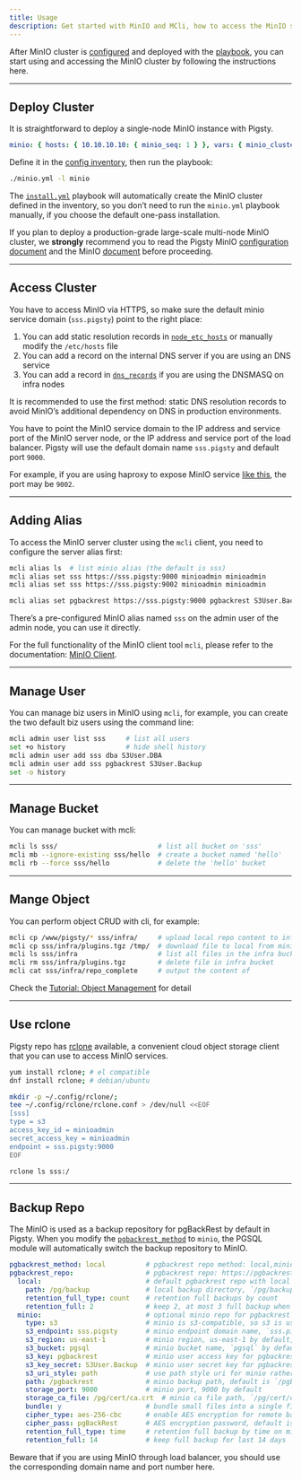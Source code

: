 ```yaml
---
title: Usage
description: Get started with MinIO and MCli, how to access the MinIO service?
---
```


After MinIO cluster is [configured](https://pigsty.io/docs/minio/config/) and deployed with the [playbook](https://pigsty.io/docs/minio/playbook/), you can start using and accessing the MinIO cluster by following the instructions here.

------

## Deploy Cluster

It is straightforward to deploy a single-node MinIO instance with Pigsty.

```yaml
minio: { hosts: { 10.10.10.10: { minio_seq: 1 } }, vars: { minio_cluster: minio } }
```

Define it in the [config inventory](https://pigsty.io/docs/setup/config/#inventory), then run the playbook:

```bash
./minio.yml -l minio
```

The [`install.yml`](https://pigsty.io/docs/setup/playbook/#installyml) playbook will automatically create the MinIO cluster defined in the inventory, so you don’t need to run the `minio.yml` playbook manually, if you choose the default one-pass installation.

If you plan to deploy a production-grade large-scale multi-node MinIO cluster, we **strongly** recommend you to read the Pigsty MinIO [configuration document](https://pigsty.io/docs/minio/config/) and the MinIO [document](https://min.io/docs/minio/linux/operations/concepts.html) before proceeding.

------

## Access Cluster

You have to access MinIO via HTTPS, so make sure the default minio service domain (`sss.pigsty`) point to the right place:

1. You can add static resolution records in [`node_etc_hosts`](https://pigsty.io/docs/node/param/#node_etc_hosts) or manually modify the `/etc/hosts` file
2. You can add a record on the internal DNS server if you are using an DNS service
3. You can add a record in [`dns_records`](https://pigsty.io/docs/infra/param/#dns_records) if you are using the DNSMASQ on infra nodes

It is recommended to use the first method: static DNS resolution records to avoid MinIO’s additional dependency on DNS in production environments.

You have to point the MinIO service domain to the IP address and service port of the MinIO server node, or the IP address and service port of the load balancer. Pigsty will use the default domain name `sss.pigsty` and default port `9000`.

For example, if you are using haproxy to expose MinIO service [like this](https://pigsty.io/docs/minio/config/#expose-service), the port may be `9002`.

------

## Adding Alias

To access the MinIO server cluster using the `mcli` client, you need to configure the server alias first:

```bash
mcli alias ls  # list minio alias (the default is sss)
mcli alias set sss https://sss.pigsty:9000 minioadmin minioadmin              # root user
mcli alias set sss https://sss.pigsty:9002 minioadmin minioadmin              # root user, on load balancer port 9002

mcli alias set pgbackrest https://sss.pigsty:9000 pgbackrest S3User.Backup    # use another user
```

There’s a pre-configured MinIO alias named `sss` on the admin user of the admin node, you can use it directly.

For the full functionality of the MinIO client tool `mcli`, please refer to the documentation: [MinIO Client](https://min.io/docs/minio/linux/reference/minio-mc.html).

------

## Manage User

You can manage biz users in MinIO using `mcli`, for example, you can create the two default biz users using the command line:

```bash
mcli admin user list sss     # list all users
set +o history               # hide shell history
mcli admin user add sss dba S3User.DBA
mcli admin user add sss pgbackrest S3User.Backup
set -o history
```

------

## Manage Bucket

You can manage bucket with mcli:

```bash
mcli ls sss/                         # list all bucket on 'sss'
mcli mb --ignore-existing sss/hello  # create a bucket named 'hello'
mcli rb --force sss/hello            # delete the 'hello' bucket
```

------

## Mange Object

You can perform object CRUD with cli, for example:

```bash
mcli cp /www/pigsty/* sss/infra/     # upload local repo content to infra bucket
mcli cp sss/infra/plugins.tgz /tmp/  # download file to local from minio
mcli ls sss/infra                    # list all files in the infra bucket
mcli rm sss/infra/plugins.tgz        # delete file in infra bucket
mcli cat sss/infra/repo_complete     # output the content of
```

Check the [Tutorial: Object Management](https://min.io/docs/minio/linux/administration/object-management.html) for detail

------

## Use rclone

Pigsty repo has [rclone](https://rclone.org/) available, a convenient cloud object storage client that you can use to access MinIO services.

```bash
yum install rclone; # el compatible
dnf install rclone; # debian/ubuntu

mkdir -p ~/.config/rclone/;
tee ~/.config/rclone/rclone.conf > /dev/null <<EOF
[sss]
type = s3
access_key_id = minioadmin
secret_access_key = minioadmin
endpoint = sss.pigsty:9000
EOF

rclone ls sss:/
```

------

## Backup Repo

The MinIO is used as a backup repository for pgBackRest by default in Pigsty. When you modify the [`pgbackrest_method`](https://pigsty.io/docs/pgsql/param/#pgbackrest_method) to `minio`, the PGSQL module will automatically switch the backup repository to MinIO.

```yaml
pgbackrest_method: local          # pgbackrest repo method: local,minio,[user-defined...]
pgbackrest_repo:                  # pgbackrest repo: https://pgbackrest.org/configuration.html#section-repository
  local:                          # default pgbackrest repo with local posix fs
    path: /pg/backup              # local backup directory, `/pg/backup` by default
    retention_full_type: count    # retention full backups by count
    retention_full: 2             # keep 2, at most 3 full backup when using local fs repo
  minio:                          # optional minio repo for pgbackrest
    type: s3                      # minio is s3-compatible, so s3 is used
    s3_endpoint: sss.pigsty       # minio endpoint domain name, `sss.pigsty` by default
    s3_region: us-east-1          # minio region, us-east-1 by default, useless for minio
    s3_bucket: pgsql              # minio bucket name, `pgsql` by default
    s3_key: pgbackrest            # minio user access key for pgbackrest
    s3_key_secret: S3User.Backup  # minio user secret key for pgbackrest
    s3_uri_style: path            # use path style uri for minio rather than host style
    path: /pgbackrest             # minio backup path, default is `/pgbackrest`
    storage_port: 9000            # minio port, 9000 by default
    storage_ca_file: /pg/cert/ca.crt  # minio ca file path, `/pg/cert/ca.crt` by default
    bundle: y                     # bundle small files into a single file
    cipher_type: aes-256-cbc      # enable AES encryption for remote backup repo
    cipher_pass: pgBackRest       # AES encryption password, default is 'pgBackRest'
    retention_full_type: time     # retention full backup by time on minio repo
    retention_full: 14            # keep full backup for last 14 days
```

Beware that if you are using MinIO through load balancer, you should use the corresponding domain name and port number here.